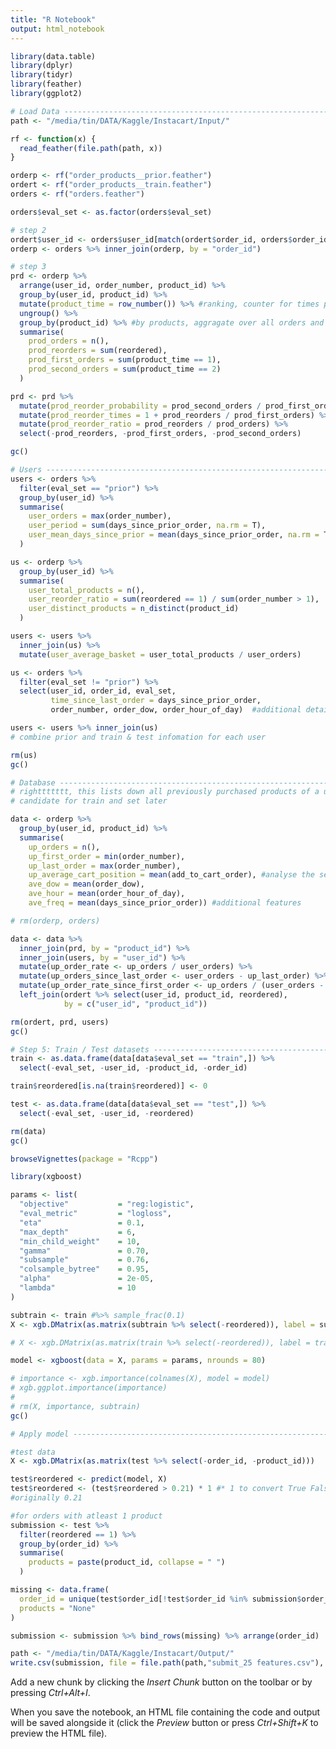 ```yaml
---
title: "R Notebook"
output: html_notebook
---
```


```r
library(data.table)
library(dplyr)
library(tidyr)
library(feather)
library(ggplot2)

# Load Data ---------------------------------------------------------------
path <- "/media/tin/DATA/Kaggle/Instacart/Input/"

rf <- function(x) {
  read_feather(file.path(path, x))
}

orderp <- rf("order_products__prior.feather")
ordert <- rf("order_products__train.feather")
orders <- rf("orders.feather")

orders$eval_set <- as.factor(orders$eval_set)
```

```r
# step 2
ordert$user_id <- orders$user_id[match(ordert$order_id, orders$order_id)]
orderp <- orders %>% inner_join(orderp, by = "order_id")
```

```r
# step 3
prd <- orderp %>%
  arrange(user_id, order_number, product_id) %>%
  group_by(user_id, product_id) %>%
  mutate(product_time = row_number()) %>% #ranking, counter for times purchased
  ungroup() %>%
  group_by(product_id) %>% #by products, aggragate over all orders and all customers
  summarise(
    prod_orders = n(),
    prod_reorders = sum(reordered),
    prod_first_orders = sum(product_time == 1),
    prod_second_orders = sum(product_time == 2)
  )
```

```r
prd <- prd %>%
  mutate(prod_reorder_probability = prod_second_orders / prod_first_orders) %>%
  mutate(prod_reorder_times = 1 + prod_reorders / prod_first_orders) %>%
  mutate(prod_reorder_ratio = prod_reorders / prod_orders) %>%
  select(-prod_reorders, -prod_first_orders, -prod_second_orders)

gc()
```

```r
# Users -------------------------------------------------------------------
users <- orders %>%
  filter(eval_set == "prior") %>%
  group_by(user_id) %>%
  summarise(
    user_orders = max(order_number),
    user_period = sum(days_since_prior_order, na.rm = T),
    user_mean_days_since_prior = mean(days_since_prior_order, na.rm = T)
  )

us <- orderp %>%
  group_by(user_id) %>%
  summarise(
    user_total_products = n(),
    user_reorder_ratio = sum(reordered == 1) / sum(order_number > 1),
    user_distinct_products = n_distinct(product_id)
  )

users <- users %>% 
  inner_join(us) %>%
  mutate(user_average_basket = user_total_products / user_orders)

us <- orders %>%
  filter(eval_set != "prior") %>%
  select(user_id, order_id, eval_set,
         time_since_last_order = days_since_prior_order,
         order_number, order_dow, order_hour_of_day)  #additional details for train and test sets

users <- users %>% inner_join(us)
# combine prior and train & test infomation for each user

rm(us)
gc()
```
```r
# Database ----------------------------------------------------------------
# righttttttt, this lists down all previously purchased products of a user
# candidate for train and set later

data <- orderp %>%
  group_by(user_id, product_id) %>% 
  summarise(
    up_orders = n(),
    up_first_order = min(order_number),
    up_last_order = max(order_number),
    up_average_cart_position = mean(add_to_cart_order), #analyse the sequence of purchased product
    ave_dow = mean(order_dow),
    ave_hour = mean(order_hour_of_day),
    ave_freq = mean(days_since_prior_order)) #additional features

# rm(orderp, orders)


```

```r
data <- data %>% 
  inner_join(prd, by = "product_id") %>%
  inner_join(users, by = "user_id") %>%
  mutate(up_order_rate <- up_orders / user_orders) %>%
  mutate(up_orders_since_last_order <- user_orders - up_last_order) %>%
  mutate(up_order_rate_since_first_order <- up_orders / (user_orders - up_first_order + 1)) %>%
  left_join(ordert %>% select(user_id, product_id, reordered), 
            by = c("user_id", "product_id"))

rm(ordert, prd, users)
gc()
```

```r
# Step 5: Train / Test datasets ---------------------------------------------------
train <- as.data.frame(data[data$eval_set == "train",]) %>%
  select(-eval_set, -user_id, -product_id, -order_id)

train$reordered[is.na(train$reordered)] <- 0

test <- as.data.frame(data[data$eval_set == "test",]) %>%
  select(-eval_set, -user_id, -reordered)

rm(data)
gc()
```

```r
browseVignettes(package = "Rcpp")
```

```r
library(xgboost)

params <- list(
  "objective"           = "reg:logistic",
  "eval_metric"         = "logloss",
  "eta"                 = 0.1,
  "max_depth"           = 6,
  "min_child_weight"    = 10,
  "gamma"               = 0.70,
  "subsample"           = 0.76,
  "colsample_bytree"    = 0.95,
  "alpha"               = 2e-05,
  "lambda"              = 10
)

subtrain <- train #%>% sample_frac(0.1)
X <- xgb.DMatrix(as.matrix(subtrain %>% select(-reordered)), label = subtrain$reordered)

# X <- xgb.DMatrix(as.matrix(train %>% select(-reordered)), label = train$reordered)

model <- xgboost(data = X, params = params, nrounds = 80)

# importance <- xgb.importance(colnames(X), model = model)
# xgb.ggplot.importance(importance)
# 
# rm(X, importance, subtrain)
gc()
```

```r
# Apply model -------------------------------------------------------------

#test data
X <- xgb.DMatrix(as.matrix(test %>% select(-order_id, -product_id)))

test$reordered <- predict(model, X)
test$reordered <- (test$reordered > 0.21) * 1 #* 1 to convert True False to 0 1
#originally 0.21

#for orders with atleast 1 product
submission <- test %>%
  filter(reordered == 1) %>%
  group_by(order_id) %>%
  summarise(
    products = paste(product_id, collapse = " ")
  )

missing <- data.frame(
  order_id = unique(test$order_id[!test$order_id %in% submission$order_id]),
  products = "None"
)

submission <- submission %>% bind_rows(missing) %>% arrange(order_id)
```

```r
path <- "/media/tin/DATA/Kaggle/Instacart/Output/" 
write.csv(submission, file = file.path(path,"submit_25 features.csv"), row.names = F)
```




Add a new chunk by clicking the *Insert Chunk* button on the toolbar or by pressing *Ctrl+Alt+I*.

When you save the notebook, an HTML file containing the code and output will be saved alongside it (click the *Preview* button or press *Ctrl+Shift+K* to preview the HTML file).
